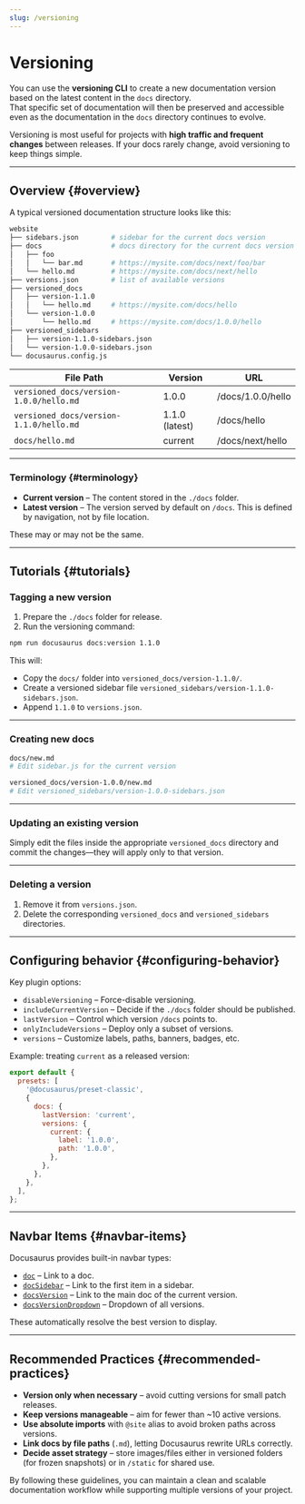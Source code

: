 ```yaml
---
slug: /versioning
---
```


# Versioning

You can use the **versioning CLI** to create a new documentation version based on the latest content in the `docs` directory.  
That specific set of documentation will then be preserved and accessible even as the documentation in the `docs` directory continues to evolve.

Versioning is most useful for projects with **high traffic and frequent changes** between releases.
If your docs rarely change, avoid versioning to keep things simple.

---

## Overview {#overview}

A typical versioned documentation structure looks like this:

```bash
website
├── sidebars.json        # sidebar for the current docs version
├── docs                 # docs directory for the current docs version
│   ├── foo
│   │   └── bar.md       # https://mysite.com/docs/next/foo/bar
│   └── hello.md         # https://mysite.com/docs/next/hello
├── versions.json        # list of available versions
├── versioned_docs
│   ├── version-1.1.0
│   │   └── hello.md     # https://mysite.com/docs/hello
│   └── version-1.0.0
│       └── hello.md     # https://mysite.com/docs/1.0.0/hello
├── versioned_sidebars
│   ├── version-1.1.0-sidebars.json
│   └── version-1.0.0-sidebars.json
└── docusaurus.config.js
```

| File Path                               | Version        | URL               |
| --------------------------------------- | -------------- | ----------------- |
| `versioned_docs/version-1.0.0/hello.md` | 1.0.0          | /docs/1.0.0/hello |
| `versioned_docs/version-1.1.0/hello.md` | 1.1.0 (latest) | /docs/hello       |
| `docs/hello.md`                         | current        | /docs/next/hello  |

---

### Terminology {#terminology}

* **Current version** – The content stored in the `./docs` folder.
* **Latest version** – The version served by default on `/docs`.
  This is defined by navigation, not by file location.

These may or may not be the same.

---

## Tutorials {#tutorials}

### Tagging a new version

1. Prepare the `./docs` folder for release.
2. Run the versioning command:

```bash npm2yarn
npm run docusaurus docs:version 1.1.0
```

This will:

* Copy the `docs/` folder into `versioned_docs/version-1.1.0/`.
* Create a versioned sidebar file `versioned_sidebars/version-1.1.0-sidebars.json`.
* Append `1.1.0` to `versions.json`.

---

### Creating new docs

<Tabs>
<TabItem value="Current version">

```bash
docs/new.md
# Edit sidebar.js for the current version
```

</TabItem>
<TabItem value="Older version">

```bash
versioned_docs/version-1.0.0/new.md
# Edit versioned_sidebars/version-1.0.0-sidebars.json
```

</TabItem>
</Tabs>

---

### Updating an existing version

Simply edit the files inside the appropriate `versioned_docs` directory
and commit the changes—they will apply only to that version.

---

### Deleting a version

1. Remove it from `versions.json`.
2. Delete the corresponding `versioned_docs` and `versioned_sidebars` directories.

---

## Configuring behavior {#configuring-behavior}

Key plugin options:

* `disableVersioning` – Force-disable versioning.
* `includeCurrentVersion` – Decide if the `./docs` folder should be published.
* `lastVersion` – Control which version `/docs` points to.
* `onlyIncludeVersions` – Deploy only a subset of versions.
* `versions` – Customize labels, paths, banners, badges, etc.

Example: treating `current` as a released version:

```js title="docusaurus.config.js"
export default {
  presets: [
    '@docusaurus/preset-classic',
    {
      docs: {
        lastVersion: 'current',
        versions: {
          current: {
            label: '1.0.0',
            path: '1.0.0',
          },
        },
      },
    },
  ],
};
```

---

## Navbar Items {#navbar-items}

Docusaurus provides built-in navbar types:

* [`doc`](https://docusaurus.io/docs/api/themes/theme-configuration#navbar-doc-link) – Link to a doc.
* [`docSidebar`](https://docusaurus.io/docs/api/themes/theme-configuration#navbar-doc-sidebar) – Link to the first item in a sidebar.
* [`docsVersion`](https://docusaurus.io/docs/api/themes/theme-configuration#navbar-docs-version) – Link to the main doc of the current version.
* [`docsVersionDropdown`](https://docusaurus.io/docs/api/themes/theme-configuration#navbar-docs-version-dropdown) – Dropdown of all versions.

These automatically resolve the best version to display.

---

## Recommended Practices {#recommended-practices}

* **Version only when necessary** – avoid cutting versions for small patch releases.
* **Keep versions manageable** – aim for fewer than \~10 active versions.
* **Use absolute imports** with `@site` alias to avoid broken paths across versions.
* **Link docs by file paths** (`.md`), letting Docusaurus rewrite URLs correctly.
* **Decide asset strategy** – store images/files either in versioned folders (for frozen snapshots) or in `/static` for shared use.

By following these guidelines, you can maintain a clean and scalable documentation workflow while supporting multiple versions of your project.